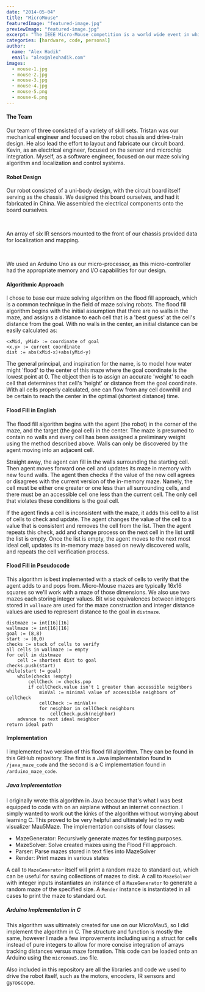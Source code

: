 ```yaml
---
date: "2014-05-04"
title: "MicroMouse"
featuredImage: "featured-image.jpg"
previewImage: "featured-image.jpg"
excerpt: "The IEEE Micro-Mouse competition is a world wide event in which college teams create a robot that can navigate a maze as quickly as possible. In 2014, Tristan Paine, Kevin Jung and myself entered with our MicroMau5 robot."
categories: [hardware, code, personal]
author:
  name: "Alex Hadik"
  email: "alex@alexhadik.com"
images:
  - mouse-1.jpg
  - mouse-2.jpg
  - mouse-3.jpg
  - mouse-4.jpg
  - mouse-5.png
  - mouse-6.png
---
```


#### The Team
Our team of three consisted of a variety of skill sets. Tristan was our mechanical engineer and focused on the robot chassis and drive-train design. He also lead the effort to layout and fabricate our circuit board. Kevin, as an electrical engineer, focused on the sensor and microchip integration. Myself, as a software engineer, focused on our maze solving algorithm and localization and control systems.

#### Robot Design
Our robot consisted of a uni-body design, with the circuit board itself serving as the chassis. We designed this board ourselves, and had it fabricated in China. We assembled the electrical components onto the board ourselves.

<MdxLayout fullWidth padBoth>
  <Gallery>
    <Image name="mouse-6" />
    <Image name="mouse-5" />
  </Gallery>
</MdxLayout>

An array of six IR sensors mounted to the front of our chassis provided data for localization and mapping.

<MdxLayout fullWidth padBoth>
  <Gallery itemsPerRow={2}>
    <Image name="mouse-1" />
    <Image name="mouse-2" />
    <Image name="mouse-3" />
    <Image name="mouse-4" />
  </Gallery>
</MdxLayout>

We used an Arduino Uno as our micro-processor, as this micro-controller had the appropriate memory and I/O capabilities for our design.

#### Algorithmic Approach
I chose to base our maze solving algorithm on the flood fill approach, which is a common technique in the field of maze solving robots. The flood fill algorithm begins with the initial assumption that there are no walls in the maze, and assigns a distance to each cell that is a 'best guess' at the cell's distance from the goal. With no walls in the center, an initial distance can be easily calculated as:

```
<xMid, yMid> := coordinate of goal
<x,y> := current coordinate
dist := abs(xMid-x)+abs(yMid-y)
```

The general principal, and inspiration for the name, is to model how water might 'flood' to the center of this maze where the goal coordinate is the lowest point at 0. The object then is to assign an accurate 'weight' to each cell that determines that cell's 'height' or distance from the goal coordinate. With all cells properly calculated, one can flow from any cell downhill and be certain to reach the center in the optimal (shortest distance) time.

#### Flood Fill in English
The flood fill algorithm begins with the agent (the robot) in the corner of the maze, and the target (the goal cell) in the center. The maze is presumed to contain no walls and every cell has been assigned a preliminary weight using the method described above. Walls can only be discovered by the agent moving into an adjacent cell.

Straight away, the agent can fill in the walls surrounding the starting cell. Then agent moves forward one cell and updates its maze in memory with new found walls. The agent then checks if the value of the new cell agrees or disagrees with the current version of the in-memory maze. Namely, the cell must be either one greater or one less than all surrounding cells, and there must be an accessible cell one less than the current cell. The only cell that violates these conditions is the goal cell.

If the agent finds a cell is inconsistent with the maze, it adds this cell to a list of cells to check and update. The agent changes the value of the cell to a value that is consistent and removes the cell from the list. Then the agent repeats this check, add and change process on the next cell in the list until the list is empty. Once the list is empty, the agent moves to the next most ideal cell, updates its in-memory maze based on newly discovered walls, and repeats the cell verification process.


#### Flood Fill in Pseudocode
This algorithm is best implemented with a stack of cells to verify that the agent adds to and pops from. Micro-Mouse mazes are typically 16x16 squares so we'll work with a maze of those dimensions. We also use two mazes each storing integer values. Bit wise equivalences between integers stored in `wallmaze` are used for the maze construction and integer distance values are used to represent distance to the goal in `distmaze`.

```
distmaze := int[16][16]
wallmaze := int[16][16]
goal := (8,8)
start := (0,0)
checks := stack of cells to verify
all cells in wallmaze := empty
for cell in distmaze
    cell := shortest dist to goal
checks.push(start)
while(start != goal)
    while(checks !empty)
        cellCheck := checks.pop
        if cellCheck.value isn't 1 greater than accessible neighbors
            minVal := minimal value of accessible neighbors of cellCheck
            cellCheck := minVal++
            for neighbor in cellCheck neighbors
                cellCheck.push(neighbor)
    advance to next ideal neighbor
return ideal path
```

#### Implementation
I implemented two version of this flood fill algorithm. They can be found in <Link href="https://github.com/ahadik/micromau5_code">this GitHub repository</Link>. The first is a Java implementation found in `/java_maze_code` and the second is a C implementation found in `/arduino_maze_code`.

##### Java Implementation
I originally wrote this algorithm in Java because that's what I was best equipped to code with on an airplane without an internet connection. I simply wanted to work out the kinks of the algorithm without worrying about learning C. This proved to be very helpful and ultimately led to my web visualizer Mau5Maze. The implementation consists of four classes:

- MazeGenerator: Recursively generate mazes for testing purposes.
- MazeSolver: Solve created mazes using the Flood Fill approach.
- Parser: Parse mazes stored in text files into MazeSolver
- Render: Print mazes in various states

A call to `MazeGenerator` itself will print a random maze to standard out, which can be useful for saving collections of mazes to disk. A call to `MazeSolver` with integer inputs instantiates an instance of a `MazeGenerator` to generate a random maze of the specified size. A `Render` instance is instantiated in all cases to print the maze to standard out.

##### Arduino Implementation in C
This algorithm was ultimately created for use on our MicroMau5, so I did implement the algorithm in C. The structure and function is mostly the same, however I made a few improvements including using a struct for cells instead of pure integers to allow for more concise integration of arrays tracking distances versus maze formation. This code can be loaded onto an Arduino using the `micromau5.ino` file.

Also included in this repository are all the libraries and code we used to drive the robot itself, such as the motors, encoders, IR sensors and gyroscope.
